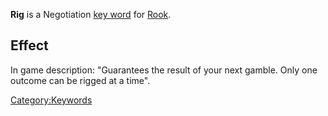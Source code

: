 '''Rig''' is a Negotiation [[Key Words|key word]] for [[Rook]].

==Effect==
In game description: "Guarantees the result of your next gamble. Only one outcome can be rigged at a time".

[[Category:Keywords]]